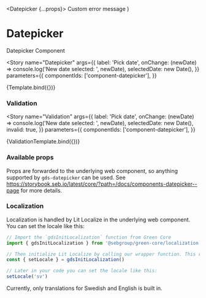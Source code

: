 

  <Datepicker {...props}>
    <span slot="message">Custom error message</span>
  </Datepicker>
)

<Meta title="Components/Datepicker" component={Datepicker} />

# Datepicker

Datepicker Component

<Story
  name="Datepicker"
  args={{
    label: 'Pick date',
    onChange: (newDate) => console.log('New date selected: ', newDate),
    selectedDate: new Date(),
  }}
  parameters={{
    componentIds: ['component-datepicker'],
  }}
>
  {Template.bind({})}
</Story>

### Validation

<Story
  name="Validation"
  args={{
    label: 'Pick date',
    onChange: (newDate) => console.log('New date selected: ', newDate),
    selectedDate: new Date(),
    invalid: true,
  }}
  parameters={{
    componentIds: ['component-datepicker'],
  }}
>
  {ValidationTemplate.bind({})}
</Story>

### Available props

<ArgsTable />

Props are forwarded to the underlying web component, so anything supported by `gds-datepicker` can be used. See https://storybook.seb.io/latest/core/?path=/docs/components-datepicker--page for more details.

### Localization

Localization is handled by Lit Localize in the underlying web component. You can set the locale like this:

```ts
// Import the `gdsInitLocalization` function from Green Core
import { gdsInitLocalization } from '@sebgroup/green-core/localization'

// Then initialize Lit Localize by calling our wrapper function. This returns a `setLocale` function which you can use to set the locale.
const { setLocale } = gdsInitLocalization()

// Later in your code you can set the locale like this:
setLocale('sv')
```

Currently, only translations for Swedish and English is built in.
